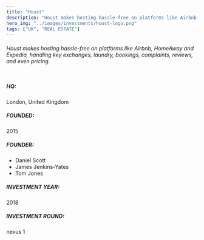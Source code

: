 ```yaml
---
title: "Houst"
description: "Houst makes hosting hassle-free on platforms like Airbnb, HomeAway and Expedia, handling key exchanges, laundry, bookings, complaints, reviews, and even pricing."
hero_img: "../images/investments/houst-logo.png"
tags: ["UK", "REAL ESTATE"]
---
```


###### Houst makes hosting hassle-free on platforms like Airbnb, HomeAway and Expedia, handling key exchanges, laundry, bookings, complaints, reviews, and even pricing. <br /> <br/>

##### HQ: <br/>

London, United Kingdom

##### FOUNDED: <br/>

2015

##### FOUNDER: <br/>

- Daniel Scott
- James Jenkins-Yates
- Tom Jones

##### INVESTMENT YEAR: <br/>

2018

##### INVESTMENT ROUND: <br/>

nexus 1
